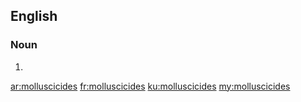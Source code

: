 ==English==

===Noun===
{{head|en}}

# {{plural of|molluscicide}}

[[ar:molluscicides]]
[[fr:molluscicides]]
[[ku:molluscicides]]
[[my:molluscicides]]